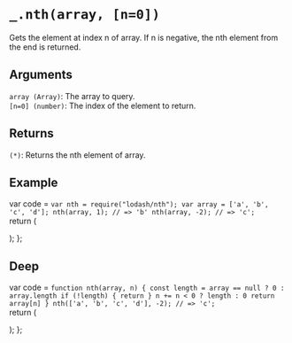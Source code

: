 # `_.nth(array, [n=0])`

Gets the element at index n of array. If n is negative, the nth element from the end is returned.

## Arguments
`array (Array)`: The array to query.  
`[n=0] (number)`: The index of the element to return.

## Returns
`(*)`: Returns the nth element of array.

## Example


var code =  `var nth = require("lodash/nth");
var array = ['a', 'b', 'c', 'd'];
nth(array, 1);
// => 'b'
nth(array, -2);
// => 'c';
`   
  return (
    <div>
      <Embed source={code} />
    </div>
  );
};

<Demo/>

## Deep

var code =  `function nth(array, n) {
  const length = array == null ? 0 : array.length
  if (!length) {
    return
  }
  n += n < 0 ? length : 0
  return array[n]
}
nth(['a', 'b', 'c', 'd'], -2);
// => 'c';
`   
  return (
    <div>
      <Embed source={code} />
    </div>
  );
};

<DeepDemo/>

